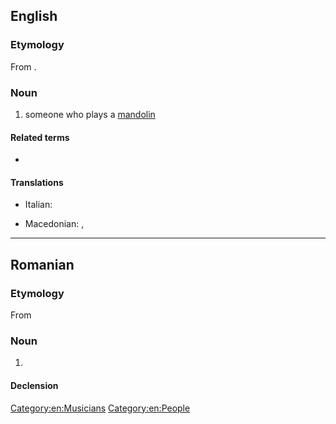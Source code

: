 ==English==

===Etymology===
From {{af|en|mandolin|-ist}}.

===Noun===
{{en-noun}}

# someone who plays a [[mandolin]]
#: {{syn|en|mandoliner}}

====Related terms====
* {{l|en|mandocellist}}

====Translations====
{{trans-top|one who plays the mandolin}}
* Italian: {{t|it|mandolinista|m|f}}
{{trans-mid}}
* Macedonian: {{t|mk|мандолини́ст|m}}, {{t|mk|мандолини́стка|f}}
{{trans-bottom}}

[[Category:en:Musicians]]
[[Category:en:People]]

----

==Romanian==

===Etymology===
From {{bor|ro|fr|mandoliniste}}

===Noun===
{{ro-noun|m|mandoliniști}}

# {{l|en|mandolinist}}

====Declension====
{{ro-noun-m|pl=mandoliniști}}